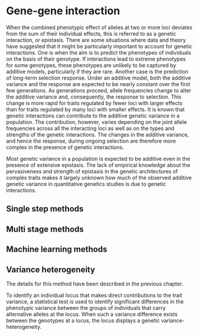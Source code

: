 # Gene-gene interaction

When the combined phenotypic effect of alleles at two or more loci deviates from the sum of their individual effects, this is referred to as a genetic interaction, or epistasis. 
There are some situations where data and theory have suggested that it might be particularly important to account for genetic interactions. One is when the aim is to predict the phenotypes of individuals on the basis of their genotype. If interactions lead to extreme phenotypes for some genotypes, these phenotypes are unlikely to be captured by additive models, particularly if they are rare. Another case is the prediction of long-term selection response. Under an additive model, both the additive variance and the response are expected to be nearly constant over the first few generations. As generations proceed, allele frequencies change to alter the additive variance and, consequently, the response to selection. This change is more rapid for traits regulated by fewer loci with larger effects than for traits regulated by many loci with smaller effects. It is known that genetic interactions can contribute to the additive genetic variance in a population. The contribution, however, varies depending on the joint allele frequencies across all the interacting loci as well as on the types and strengths of the genetic interactions. The changes in the additive variance, and hence the response, during ongoing selection are therefore more complex in the presence of genetic interactions.

Most genetic variance in a population is expected to be additive even in the presence of extensive epistasis. The lack of empirical knowledge about the pervasiveness and strength of epistasis in the genetic architectures of complex traits makes it largely unknown how much of the observed additive genetic variance in quantitative genetics studies is due to genetic interactions.

## Single step methods

## Multi stage methods

## Machine learning methods

## Variance heterogeneity

The details for this method have been described in the previous chapter.

To identify an individual locus that makes direct contributions to the trait variance, a statistical test is used to identify significant differences in the phenotypic variance between the groups of individuals that carry alternative alleles at the locus. When such a variance difference exists between the genotypes at a locus, the locus displays a genetic variance-heterogeneity. 

